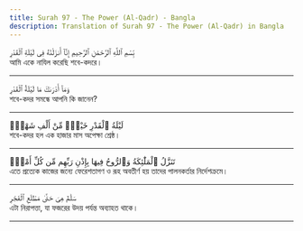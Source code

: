 ```yaml
---
title: Surah 97 - The Power (Al-Qadr) - Bangla
description: Translation of Surah 97 - The Power (Al-Qadr) in Bangla
---
```





<Aside type="quran" title="1">
بِّسْمِ ٱللَّهِ ٱلرَّحْمَٰنِ ٱلرَّحِيمِ إِنَّآ أَنزَلْنَٰهُ فِى لَيْلَةِ ٱلْقَدْرِ
</Aside>

<Aside type="reference" title="1">
আমি একে নাযিল করেছি শবে-কদরে।
</Aside>

---

<Aside type="quran" title="2">
وَمَآ أَدْرَىٰكَ مَا لَيْلَةُ ٱلْقَدْرِ
</Aside>

<Aside type="reference" title="2">
শবে-কদর সমন্ধে আপনি কি জানেন?
</Aside>

---

<Aside type="quran" title="3">
لَيْلَةُ ٱلْقَدْرِ خَيْرٌۭ مِّنْ أَلْفِ شَهْرٍۢ
</Aside>

<Aside type="reference" title="3">
শবে-কদর হল এক হাজার মাস অপেক্ষা শ্রেষ্ঠ।
</Aside>

---

<Aside type="quran" title="4">
تَنَزَّلُ ٱلْمَلَٰٓئِكَةُ وَٱلرُّوحُ فِيهَا بِإِذْنِ رَبِّهِم مِّن كُلِّ أَمْرٍۢ
</Aside>

<Aside type="reference" title="4">
এতে প্রত্যেক কাজের জন্যে ফেরেশতাগণ ও রূহ অবতীর্ণ হয় তাদের পালনকর্তার নির্দেশক্রমে।
</Aside>

---

<Aside type="quran" title="5">
سَلَٰمٌ هِىَ حَتَّىٰ مَطْلَعِ ٱلْفَجْرِ
</Aside>

<Aside type="reference" title="5">
এটা নিরাপত্তা, যা ফজরের উদয় পর্যন্ত অব্যাহত থাকে।
</Aside>

---

